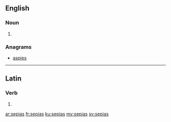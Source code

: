 ==English==

===Noun===
{{head|en|plural}}

# {{plural of|sepia|lang=en}}

===Anagrams===
* [[aspies#English|aspies]]

----

==Latin==

===Verb===
{{la-verb-form|sēpiās}}

# {{conjugation of|sēpiō||2|s|pres|act|sub|lang=la}}

[[ar:sepias]]
[[fr:sepias]]
[[ku:sepias]]
[[my:sepias]]
[[sv:sepias]]